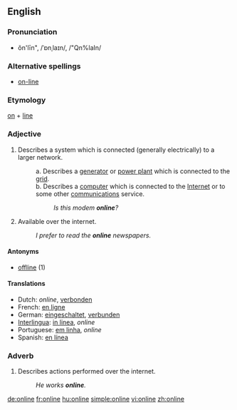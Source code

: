{{wikipedia}}
==English==

===Pronunciation===
*ŏn'līn", /ˈɒnˌlaɪn/, /"Qn%laIn/

===Alternative spellings===
*[[on-line]]

===Etymology===
[[on]] + [[line]]

===Adjective===
{{en-adj}}
#Describes a system which is connected (generally electrically) to a larger network.
#:a. Describes a [[generator]] or [[power plant]] which is connected to the [[grid]].
#:b. Describes a [[computer]] which is connected to the [[Internet]] or to some other [[communications]] service.
#::''Is this modem '''online'''?''
# Available over the internet.
#:''I prefer to read the '''online''' newspapers.''

====Antonyms====
*[[offline]] (1)

====Translations====
{{top}}
*Dutch: ''online'', [[verbonden]]
*French: [[en ligne]]
*German: [[eingeschaltet]], [[verbunden]]
*[[Interlingua]]: [[in linea]], ''online''
*Portuguese: [[em linha]], ''online''
*Spanish: [[en línea]]
{{bottom}}

===Adverb===
{{en-adv}}

# Describes actions performed over the internet.
#:''He works '''online'''.''

[[de:online]]
[[fr:online]]
[[hu:online]]
[[simple:online]]
[[vi:online]]
[[zh:online]]
